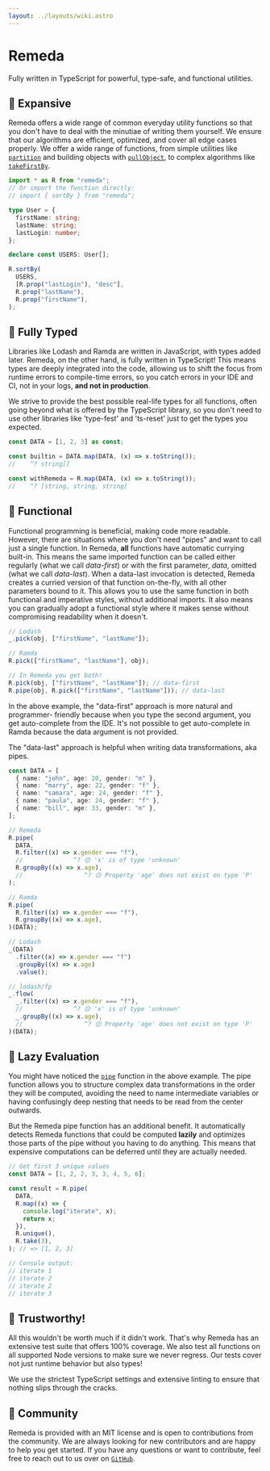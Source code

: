 ```yaml
---
layout: ../layouts/wiki.astro
---
```



# Remeda

Fully written in TypeScript for powerful, type-safe, and functional utilities.

<InstallCommands />

## 🧰 Expansive

Remeda offers a wide range of common everyday utility functions so that you
don't have to deal with the minutiae of writing them yourself. We ensure that
our algorithms are efficient, optimized, and cover all edge cases properly. We
offer a wide range of functions, from simple utilities like
[`partition`](/docs#partition) and building objects with
[`pullObject`](/docs#pullObject), to complex algorithms like
[`takeFirstBy`](/docs#takeFirstBy).

```ts
import * as R from "remeda";
// Or import the function directly:
// import { sortBy } from "remeda";

type User = {
  firstName: string;
  lastName: string;
  lastLogin: number;
};

declare const USERS: User[];

R.sortBy(
  USERS,
  [R.prop("lastLogin"), "desc"],
  R.prop("lastName"),
  R.prop("firstName"),
);
```

## 👷 Fully Typed

Libraries like Lodash and Ramda are written in JavaScript, with types added
later. Remeda, on the other hand, is fully written in TypeScript! This means
types are deeply integrated into the code, allowing us to shift the focus from
runtime errors to compile-time errors, so you catch errors in your IDE and CI,
not in your logs, **and not in production**.

We strive to provide the best possible real-life types for all functions, often
going beyond what is offered by the TypeScript library, so you don't need to use
other libraries like 'type-fest' and 'ts-reset' just to get the types you
expected.

```ts
const DATA = [1, 2, 3] as const;

const builtin = DATA.map(DATA, (x) => x.toString());
//    ^? string[]

const withRemeda = R.map(DATA, (x) => x.toString());
//    ^? [string, string, string]
```

## 🦾 Functional

Functional programming is beneficial, making code more readable. However, there
are situations where you don't need "pipes" and want to call just a single
function. In Remeda, **all** functions have automatic currying built-in. This
means the same imported function can be called either regularly (what we call
_data-first_) or with the first parameter, _data_, omitted (what we call
_data-last_). When a data-last invocation is detected, Remeda creates a curried
version of that function on-the-fly, with all other parameters bound to it. This
allows you to use the same function in both functional and imperative styles,
without additional imports. It also means you can gradually adopt a functional
style where it makes sense without compromising readability when it doesn't.

```ts
// Lodash
_.pick(obj, ["firstName", "lastName"]);

// Ramda
R.pick(["firstName", "lastName"], obj);

// In Remeda you get both!
R.pick(obj, ["firstName", "lastName"]); // data-first
R.pipe(obj, R.pick(["firstName", "lastName"])); // data-last
```

In the above example, the "data-first" approach is more natural and programmer-
friendly because when you type the second argument, you get auto-complete from
the IDE. It's not possible to get auto-complete in Ramda because the data
argument is not provided.

The "data-last" approach is helpful when writing data transformations, aka
pipes.

```ts
const DATA = [
  { name: "john", age: 20, gender: "m" },
  { name: "marry", age: 22, gender: "f" },
  { name: "samara", age: 24, gender: "f" },
  { name: "paula", age: 24, gender: "f" },
  { name: "bill", age: 33, gender: "m" },
];

// Remeda
R.pipe(
  DATA,
  R.filter((x) => x.gender === "f"),
  //              ^? 😔 'x' is of type 'unknown'
  R.groupBy((x) => x.age),
  //                 ^? 😔 Property 'age' does not exist on type 'P'
);

// Ramda
R.pipe(
  R.filter((x) => x.gender === "f"),
  R.groupBy((x) => x.age),
)(DATA);

// Lodash
_(DATA)
  .filter((x) => x.gender === "f")
  .groupBy((x) => x.age)
  .value();

// lodash/fp
_.flow(
  _.filter((x) => x.gender === "f"),
  //              ^? 😔 'x' is of type 'unknown'
  _.groupBy((x) => x.age),
  //                 ^? 😔 Property 'age' does not exist on type 'P'
)(DATA);
```

## 🔧 Lazy Evaluation

You might have noticed the [`pipe`](/docs#pipe) function in the above example.
The pipe function allows you to structure complex data transformations in the
order they will be computed, avoiding the need to name intermediate variables or
having confusingly deep nesting that needs to be read from the center outwards.

But the Remeda pipe function has an additional benefit. It automatically detects
Remeda functions that could be computed **lazily** and optimizes those parts of
the pipe without you having to do anything. This means that expensive
computations can be deferred until they are actually needed.

```ts
// Get first 3 unique values
const DATA = [1, 2, 2, 3, 3, 4, 5, 6];

const result = R.pipe(
  DATA,
  R.map((x) => {
    console.log("iterate", x);
    return x;
  }),
  R.unique(),
  R.take(3),
); // => [1, 2, 3]

// Console output:
// iterate 1
// iterate 2
// iterate 2
// iterate 3
```

## 🔬 Trustworthy!

All this wouldn't be worth much if it didn't work. That's why Remeda has an
extensive test suite that offers 100% coverage. We also test all functions on
all supported Node versions to make sure we never regress. Our tests cover not
just runtime behavior but also types!

We use the strictest TypeScript settings and extensive linting to ensure that
nothing slips through the cracks.

## 🥳 Community

Remeda is provided with an MIT license and is open to contributions from the
community. We are always looking for new contributors and are happy to help you
get started. If you have any questions or want to contribute, feel free to reach
out to us over on [`GitHub`](https://github.com/remeda/remeda).
